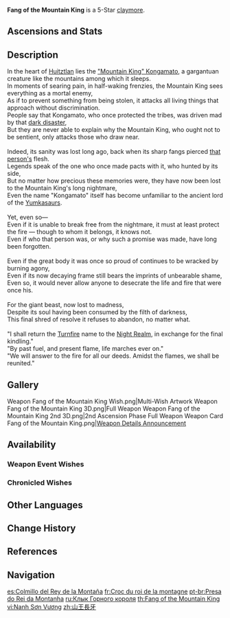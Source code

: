 {{Weapon Infobox
|title          = Fang of the Moun&shy;tain King
|id             = 
|image          = <gallery>
Weapon Fang of the Mountain King.png|Base
Weapon Fang of the Mountain King 2nd.png|2nd Ascension
</gallery>
|type           = Claymore
|quality        = 5
|base_atk       = 49
|2nd_stat_type  = CRIT Rate
|2nd_stat       = 2.4%
|series         = 
|releaseDate    = 2024-09-17
|obtain         = Weapon Event Wishes
|passive        = Turquoise Hunt
|effect         = Gain 1 stack of Canopy's Favor after hitting an opponent with an [[Elemental Skill]]. This can be triggered once every 0.5s. After a nearby [[party]] member triggers a [[Burning]] or [[Burgeon]] reaction, the equipping character will gain 3 stacks. This effect can be triggered once every 2s and can be triggered even when the triggering party member is off-field. Canopy's Favor: Elemental Skill and Burst DMG is increased by (var1)% for 6s. Max 6 stacks. Each stack is counted independently.
|eff_rank1_var1 = 10
|eff_rank2_var1 = 12.5
|eff_rank3_var1 = 15
|eff_rank4_var1 = 17.5
|eff_rank5_var1 = 20
|eff_att1       = Elemental Skill DMG Bonus
|eff_att2       = Elemental Burst DMG Bonus
}}
{{Description|A giant sword forged from pure turquoise. Due to its greater weight than most ordinary weapons, it was named for Kongomato the Mountain King.}}
'''Fang of the Mountain King''' is a 5-Star [[claymore]].

==Ascensions and Stats==
{{Weapon Ascensions and Stats
|ascendMat1 = Delirious Decadence of the Sacred Lord
|ascendMat2 = Delirious Desolation of the Sacred Lord
|ascendMat3 = Delirious Demeanor of the Sacred Lord
|ascendMat4 = Delirious Divinity of the Sacred Lord
|bossMat1   = Ignited Stone
|bossMat2   = Ignited Seed of Life
|bossMat3   = Ignited Seeing Eye
|commonMat1 = Sentry's Wooden Whistle
|commonMat2 = Warrior's Metal Whistle
|commonMat3 = Saurian-Crowned Warrior's Golden Whistle
}}

==Description==
In the heart of [[Scions of the Canopy|Huitztlan]] lies the [[Kongamato|"Mountain King" Kongamato]], a gargantuan creature like the mountains among which it sleeps.<br><!--
-->In moments of searing pain, in half-waking frenzies, the Mountain King sees everything as a mortal enemy,<br><!--
-->As if to prevent something from being stolen, it attacks all living things that approach without discrimination.<br><!--
-->People say that Kongamato, who once protected the tribes, was driven mad by that [[Cataclysm|dark disaster]],<br><!--
-->But they are never able to explain why the Mountain King, who ought not to be sentient, only attacks those who draw near.<br><br><!--
-->Indeed, its sanity was lost long ago, back when its sharp fangs pierced [[Burkina|that person's]] flesh.<br><!--
-->Legends speak of the one who once made pacts with it, who hunted by its side,<br><!--
-->But no matter how precious these memories were, they have now been lost to the Mountain King's long nightmare,<br><!--
-->Even the name "Kongamato" itself has become unfamiliar to the ancient lord of the [[Yumkasaurus|Yumkasaurs]].<br><br><!--
-->Yet, even so&mdash;<br><!--
-->Even if it is unable to break free from the nightmare, it must at least protect the fire &mdash; though to whom it belongs, it knows not.<br><!--
-->Even if who that person was, or why such a promise was made, have long been forgotten.<br><br><!--
-->Even if the great body it was once so proud of continues to be wracked by burning agony,<br><!--
-->Even if its now decaying frame still bears the imprints of unbearable shame,<br><!--
-->Even so, it would never allow anyone to desecrate the life and fire that were once his.<br><br><!--
-->For the giant beast, now lost to madness,<br><!--
-->Despite its soul having been consumed by the filth of darkness,<br><!--
-->This final shred of resolve it refuses to abandon, no matter what.<br><br><!--
-->"I shall return the [[Turnfire]] name to the [[Night Kingdom|Night Realm]], in exchange for the final kindling."<br><!--
-->"By past fuel, and present flame, life marches ever on."<br><!--
-->"We will answer to the fire for all our deeds. Amidst the flames, we shall be reunited."
<!--
==Lore==
-->

==Gallery==
<gallery>
Weapon Fang of the Mountain King Wish.png|Multi-Wish Artwork
Weapon Fang of the Mountain King 3D.png|Full Weapon
Weapon Fang of the Mountain King 2nd 3D.png|2nd Ascension Phase Full Weapon
Weapon Card Fang of the Mountain King.png|[https://twitter.com/GenshinImpact/status/1834419235679801855 Weapon Details Announcement]
</gallery>

==Availability==
===Weapon Event Wishes===
{{Featured}}

===Chronicled Wishes===
{{Featured|chronicled=1}}

==Other Languages==
{{Other Languages
|1_en       = Fang of the Mountain King
|1_zhs      = 山王长牙
|1_zhs_rm   = Shānwáng Chángyá<ref name="5.0 Special Program">YouTube: [https://youtu.be/nyI9wCt6su0 Genshin Impact Version 5.0 Special Program]</ref>
|1_zht      = 山王長牙
|1_zht_rm   = Shānwáng Chángyá<ref name="5.0 Special Program" />
|1_zh_tl    = 
|1_ja       = 山の王の長牙
|1_ja_rm    = Yama no Ou no Chouga<ref>YouTube: [https://youtu.be/nM8S2D3hDvc Ver.5.0{{ja|「栄華と炎天の途」予告番組}}]</ref>
|1_ja_tl    = 
|1_ko       = 산왕의 엄니
|1_ko_tl    = 
|1_es       = Colmillo del Rey de la Montaña
|1_es_tl    = Fang of the Mountain King
|1_fr       = Croc du roi de la montagne
|1_fr_tl    = Fang of the Mountain King
|1_ru       = Клык Горного короля
|1_ru_tl    = Fang of the Mountain King
|1_th       = Fang of the Mountain King
|1_vi       = Nanh Sơn Vương
|1_vi_tl    = 
|1_de       = Zahn des Bergkönigs
|1_de_tl    = Fang of the Mountain King
|1_id       = Fang of the Mountain King
|1_pt       = Presa do Rei da Montanha
|1_pt_tl    = 
|1_tr       = Dağ Kralı'nın Dişi
|1_tr_tl    = 
|1_it       = Zanna del Re della Montagna
|1_it_tl    = 

|2_en       = Turquoise Hunt
|2_zhs      = 绿松石之狩
|2_zhs_rm   = 
|2_zht      = 綠松石之狩
|2_zht_rm   = 
|2_zh_tl    = 
|2_ja       = ターコイズの狩り
|2_ja_rm    = Taakoizu no Kari
|2_ja_tl    = Turquoise Hunt
|2_ko       = 터키석<->의 사냥
|2_ko_tl    = 
|2_es       = Caza de la turquesa
|2_es_tl    = Turquoise Hunt
|2_fr       = Chasse de turquoise
|2_fr_tl    = Turquoise Hunt
|2_ru       = Бирюзовая охота
|2_ru_tl    = Turquoise Hunt
|2_th       = Turquoise Hunt
|2_vi       = Thợ Săn Lam Ngọc
|2_vi_tl    = 
|2_de       = Türkisjagd
|2_de_tl    = Turquoise Hunt
|2_id       = Turquoise Hunt
|2_pt       = Caça à Turquesa
|2_pt_tl    = 
|2_tr       = Turkuaz Avı
|2_tr_tl    = 
|2_it       = Caccia al turchese
|2_it_tl    = 
}}

==Change History==
{{Change History|5.0}}

==References==
{{Reflist}}

==Navigation==
<!--{{Weapons by Series Navbox|Series name}}-->
{{Weapon Navbox|Claymores}}

[[es:Colmillo del Rey de la Montaña]]
[[fr:Croc du roi de la montagne]]
[[pt-br:Presa do Rei da Montanha]]
[[ru:Клык Горного короля]]
[[th:Fang of the Mountain King]]
[[vi:Nanh Sơn Vương]]
[[zh:山王長牙]]